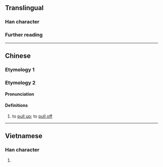 {{character info}}
==Translingual==

===Han character===
{{Han char|rn=64|rad=手|as=07|sn=10|four=57027|canj=QQJL|ids=⿰扌邦}}

===Further reading===
{{Han ref|kx=0431.380|dkj=12103|dj=0781.090|hdz=31865.020|uh=6337}}

----

==Chinese==

===Etymology 1===
{{zh-see|搒|v}}

===Etymology 2===
{{zh-forms}}
{{rfe|zh}}<!--https://www.ixueshu.com/document/e71503e08b060ba7318947a18e7f9386.html-->

====Pronunciation====
{{zh-pron
|h=pfs=pâng
|cat=v
}}

====Definitions====
{{zh-hanzi}}

# {{lb|zh|Hakka}} to [[pull up]]; to [[pull off]]

----

==Vietnamese==

===Han character===
{{vi-readings|reading=văng|rs=手07}}

# {{rfdef|vi|sort=手07}}